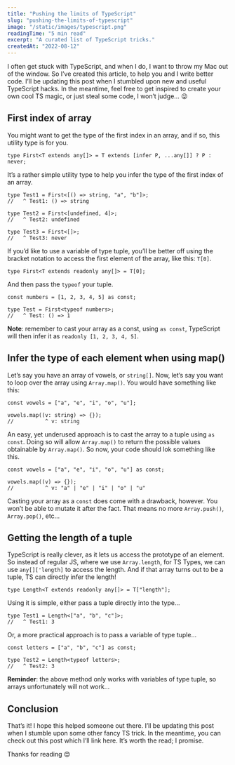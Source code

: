```yaml
---
title: "Pushing the limits of TypeScript"
slug: "pushing-the-limits-of-typescript"
image: "/static/images/typescript.png"
readingTime: "5 min read"
excerpt: "A curated list of TypeScript tricks."
createdAt: "2022-08-12"
---
```


I often get stuck with TypeScript, and when I do, I want to throw my Mac out of the window. So I’ve created this article, to help you and I write better code. I’ll be updating this post when I stumbled upon new and useful TypeScript hacks. In the meantime, feel free to get inspired to create your own cool TS magic, or just steal some code, I won’t judge… 😜

## First index of array

You might want to get the type of the first index in an array, and if so, this utility type is for you.

```tsx
type First<T extends any[]> = T extends [infer P, ...any[]] ? P : never;
```

It’s a rather simple utility type to help you infer the type of the first index of an array.

```tsx
type Test1 = First<[() => string, "a", "b"]>;
//   ^ Test1: () => string

type Test2 = First<[undefined, 4]>;
//   ^ Test2: undefined

type Test3 = First<[]>;
//   ^ Test3: never
```

If you’d like to use a variable of type tuple, you’ll be better off using the bracket notation to access the first element of the array, like this: `T[0]`.

```tsx
type First<T extends readonly any[]> = T[0];
```

And then pass the `typeof` your tuple.

```tsx
const numbers = [1, 2, 3, 4, 5] as const;

type Test = First<typeof numbers>;
//   ^ Test: () => 1
```

**Note**: remember to cast your array as a const, using `as const`, TypeScript will then infer it as `readonly [1, 2, 3, 4, 5]`.

## Infer the type of each element when using map()

Let’s say you have an array of vowels, or `string[]`. Now, let’s say you want to loop over the array using `Array.map()`. You would have something like this:

```tsx
const vowels = ["a", "e", "i", "o", "u"];

vowels.map((v: string) => {});
//          ^ v: string
```

An easy, yet underused approach is to cast the array to a tuple using `as const`. Doing so will allow `Array.map()` to return the possible values obtainable by `Array.map()`. So now, your code should lok something like this.

```tsx
const vowels = ["a", "e", "i", "o", "u"] as const;

vowels.map((v) => {});
//          ^ v: "a" | "e" | "i" | "o" | "u"
```

Casting your array as a `const` does come with a drawback, however. You won’t be able to mutate it after the fact. That means no more `Array.push()`, `Array.pop()`, etc…

## Getting the length of a tuple

TypeScript is really clever, as it lets us access the prototype of an element. So instead of regular JS, where we use `Array.length`, for TS Types, we can use `any[]['length]` to access the length. And if that array turns out to be a tuple, TS can directly infer the length!

```tsx
type Length<T extends readonly any[]> = T["length"];
```

Using it is simple, either pass a tuple directly into the type…

```tsx
type Test1 = Length<["a", "b", "c"]>;
//   ^ Test1: 3
```

Or, a more practical approach is to pass a variable of type tuple…

```tsx
const letters = ["a", "b", "c"] as const;

type Test2 = Length<typeof letters>;
//   ^ Test2: 3
```

**Reminder**: the above method only works with variables of type tuple, so arrays unfortunately will not work…

## Conclusion

That’s it! I hope this helped someone out there. I’ll be updating this post when I stumble upon some other fancy TS trick. In the meantime, you can check out <Link href="/post/whats-the-deal-with-bun">this post</Link> which I’ll link here. It’s worth the read; I promise.

Thanks for reading 😊

